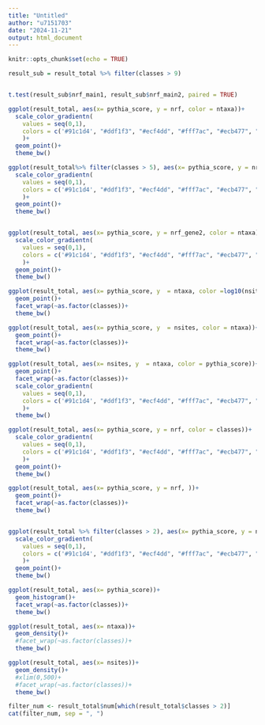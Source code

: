 ```yaml
---
title: "Untitled"
author: "u7151703"
date: "2024-11-21"
output: html_document
---
```


```r
knitr::opts_chunk$set(echo = TRUE)
```


```r
result_sub = result_total %>% filter(classes > 9)


t.test(result_sub$nrf_main1, result_sub$nrf_main2, paired = TRUE)
```


```r
ggplot(result_total, aes(x= pythia_score, y = nrf, color = ntaxa))+
  scale_color_gradientn(
    values = seq(0,1),
    colors = c('#91c1d4', "#ddf1f3", "#ecf4dd", "#fff7ac", "#ecb477", "#E87651"),
    )+
  geom_point()+
  theme_bw()

ggplot(result_total%>% filter(classes > 5), aes(x= pythia_score, y = nrf_main1 - nrf_main2, color = ntaxa))+
  scale_color_gradientn(
    values = seq(0,1),
    colors = c('#91c1d4', "#ddf1f3", "#ecf4dd", "#fff7ac", "#ecb477", "#E87651"),
    )+
  geom_point()+
  theme_bw()


ggplot(result_total, aes(x= pythia_score, y = nrf_gene2, color = ntaxa))+
  scale_color_gradientn(
    values = seq(0,1),
    colors = c('#91c1d4', "#ddf1f3", "#ecf4dd", "#fff7ac", "#ecb477", "#E87651"),
    )+
  geom_point()+
  theme_bw()

```

```r
ggplot(result_total, aes(x= pythia_score, y  = ntaxa, color =log10(nsites)))+
  geom_point()+
  facet_wrap(~as.factor(classes))+
  theme_bw()

ggplot(result_total, aes(x= pythia_score, y  = nsites, color = ntaxa))+
  geom_point()+
  facet_wrap(~as.factor(classes))+
  theme_bw()

ggplot(result_total, aes(x= nsites, y  = ntaxa, color = pythia_score))+
  geom_point()+
  facet_wrap(~as.factor(classes))+
  scale_color_gradientn(
    values = seq(0,1),
    colors = c('#91c1d4', "#ddf1f3", "#ecf4dd", "#fff7ac", "#ecb477", "#E87651"),
    )+
  theme_bw()
```

```r
ggplot(result_total, aes(x= pythia_score, y = nrf, color = classes))+
  scale_color_gradientn(
    values = seq(0,1),
    colors = c('#91c1d4', "#ddf1f3", "#ecf4dd", "#fff7ac", "#ecb477", "#E87651"),
    )+
  geom_point()+
  theme_bw()

```

```r
ggplot(result_total, aes(x= pythia_score, y = nrf, ))+
  geom_point()+
  facet_wrap(~as.factor(classes))+
  theme_bw()


ggplot(result_total %>% filter(classes > 2), aes(x= pythia_score, y = nrf, color = classes))+
  scale_color_gradientn(
    values = seq(0,1),
    colors = c('#91c1d4', "#ddf1f3", "#ecf4dd", "#fff7ac", "#ecb477", "#E87651"),
    )+
  geom_point()+
  theme_bw()
```

```r
ggplot(result_total, aes(x= pythia_score))+
  geom_histogram()+
  facet_wrap(~as.factor(classes))+
  theme_bw()

ggplot(result_total, aes(x= ntaxa))+
  geom_density()+
  #facet_wrap(~as.factor(classes))+
  theme_bw()

ggplot(result_total, aes(x= nsites))+
  geom_density()+
  #xlim(0,500)+
  #facet_wrap(~as.factor(classes))+
  theme_bw()
```

```r
filter_num <- result_total$num[which(result_total$classes > 2)]
cat(filter_num, sep = ", ")
```


